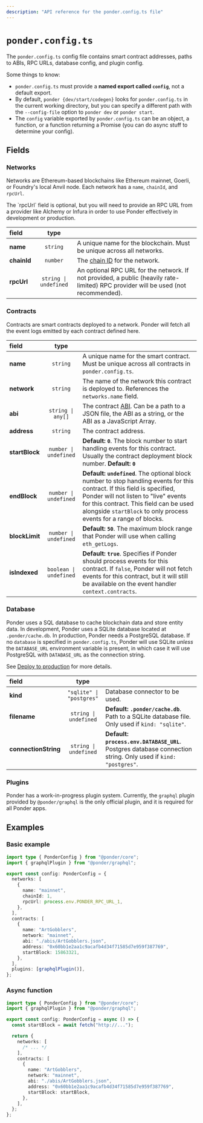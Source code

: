 ```yaml
---
description: "API reference for the ponder.config.ts file"
---
```



# `ponder.config.ts`

The `ponder.config.ts` config file contains smart contract addresses, paths to ABIs, RPC URLs, database config, and plugin config.

Some things to know:

- `ponder.config.ts` must provide a **named export called `config`**, not a default export.
- By default, `ponder {dev/start/codegen}` looks for `ponder.config.ts` in the current working directory, but you can specify a different path with the `--config-file` option to `ponder dev` or `ponder start`.
- The `config` variable exported by `ponder.config.ts` can be an object, a function, or a function returning a Promise (you can do async stuff to determine your config).

## Fields

### Networks

Networks are Ethereum-based blockchains like Ethereum mainnet, Goerli, or Foundry's local Anvil node. Each network has a `name`, `chainId`, and `rpcUrl`.

<Callout type="warning">
  The `rpcUrl` field is optional, but you will need to provide an RPC URL from a
  provider like Alchemy or Infura in order to use Ponder effectively in
  development or production.
</Callout>

| field       |         type          |                                                                                                                                    |
| :---------- | :-------------------: | :--------------------------------------------------------------------------------------------------------------------------------- |
| **name**    |       `string`        | A unique name for the blockchain. Must be unique across all networks.                                                              |
| **chainId** |       `number`        | The [chain ID](https://chainlist.org) for the network.                                                                             |
| **rpcUrl**  | `string \| undefined` | An optional RPC URL for the network. If not provided, a public (heavily rate-limited) RPC provider will be used (not recommended). |

### Contracts

Contracts are smart contracts deployed to a network. Ponder will fetch all the event logs emitted by each contract defined here.

| field          |          type          |                                                                                                                                                                                                                                                                                   |
| :------------- | :--------------------: | :-------------------------------------------------------------------------------------------------------------------------------------------------------------------------------------------------------------------------------------------------------------------------------- |
| **name**       |        `string`        | A unique name for the smart contract. Must be unique across all contracts in `ponder.config.ts`.                                                                                                                                                                                  |
| **network**    |        `string`        | The name of the network this contract is deployed to. References the `networks.name` field.                                                                                                                                                                                       |
| **abi**        |   `string \| any[]`    | The contract [ABI](https://docs.soliditylang.org/en/v0.8.17/abi-spec.html). Can be a path to a JSON file, the ABI as a string, or the ABI as a JavaScript Array.                                                                                                                  |
| **address**    |        `string`        | The contract address.                                                                                                                                                                                                                                                             |
| **startBlock** | `number \| undefined`  | **Default: `0`**. The block number to start handling events for this contract. Usually the contract deployment block number. **Default: `0`**                                                                                                                                     |
| **endBlock**   | `number \| undefined`  | **Default: `undefined`**. The optional block number to stop handling events for this contract. If this field is specified, Ponder will not listen to "live" events for this contract. This field can be used alongside `startBlock` to only process events for a range of blocks. |
| **blockLimit** | `number \| undefined`  | **Default: `50`**. The maximum block range that Ponder will use when calling `eth_getLogs`.                                                                                                                                                                                       |
| **isIndexed**  | `boolean \| undefined` | **Default: `true`**. Specifies if Ponder should process events for this contract. If `false`, Ponder will not fetch events for this contract, but it will still be available on the event handler `context.contracts`.                                                            |

### Database

Ponder uses a SQL database to cache blockchain data and store entity data. In development, Ponder uses a SQLite database located at `.ponder/cache.db`. In production, Ponder needs a PostgreSQL database. If no `database` is specified in `ponder.config.ts`, Ponder will use SQLite _unless_ the `DATABASE_URL` environment variable is present, in which case it will use PostgreSQL with `DATABASE_URL` as the connection string.

See [Deploy to production](/guides/production) for more details.

| field                |           type           |                                                                                                                |
| :------------------- | :----------------------: | :------------------------------------------------------------------------------------------------------------- |
| **kind**             | `"sqlite" \| "postgres"` | Database connector to be used.                                                                                 |
| **filename**         |  `string \| undefined`   | **Default: `.ponder/cache.db`**. Path to a SQLite database file. Only used if `kind: "sqlite"`.                |
| **connectionString** |  `string \| undefined`   | **Default: `process.env.DATABASE_URL`**. Postgres database connection string. Only used if `kind: "postgres"`. |

### Plugins

Ponder has a work-in-progress plugin system. Currently, the `graphql` plugin provided by `@ponder/graphql` is the only official plugin, and it is required for all Ponder apps.

## Examples

### Basic example

```ts filename="ponder.config.ts"
import type { PonderConfig } from "@ponder/core";
import { graphqlPlugin } from "@ponder/graphql";

export const config: PonderConfig = {
  networks: [
    {
      name: "mainnet",
      chainId: 1,
      rpcUrl: process.env.PONDER_RPC_URL_1,
    },
  ],
  contracts: [
    {
      name: "ArtGobblers",
      network: "mainnet",
      abi: "./abis/ArtGobblers.json",
      address: "0x60bb1e2aa1c9acafb4d34f71585d7e959f387769",
      startBlock: 15863321,
    },
  ],
  plugins: [graphqlPlugin()],
};
```

### Async function

```ts filename="ponder.config.ts"
import type { PonderConfig } from "@ponder/core";
import { graphqlPlugin } from "@ponder/graphql";

export const config: PonderConfig = async () => {
  const startBlock = await fetch("http://...");

  return {
    networks: [
      /* ... */
    ],
    contracts: [
      {
        name: "ArtGobblers",
        network: "mainnet",
        abi: "./abis/ArtGobblers.json",
        address: "0x60bb1e2aa1c9acafb4d34f71585d7e959f387769",
        startBlock: startBlock,
      },
    ],
  };
};
```
